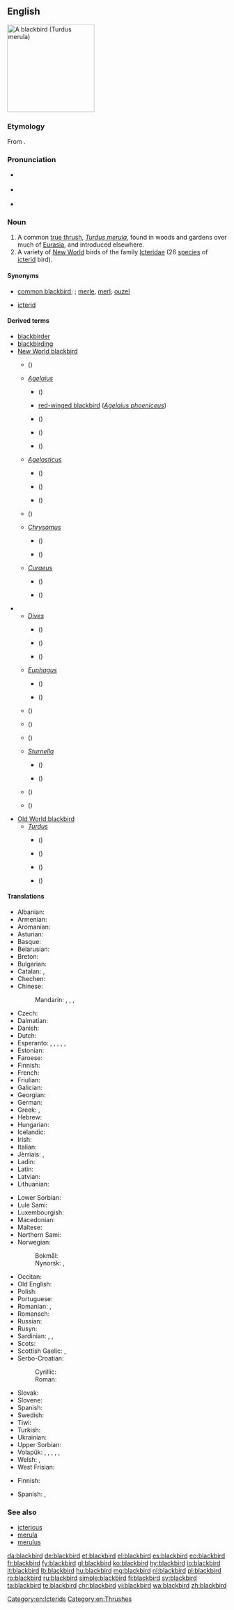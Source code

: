 ==English==
[[Image:Solsort.jpg|thumb|right|200px|A blackbird (''Turdus merula'')]]
{{wikipedia}}
{{wikipedia|Icterid}}

===Etymology===
From {{compound|black|bird|lang=en}}.

===Pronunciation===
* {{a|UK}} {{IPA|/ˈblakbəːd/|lang=en}}
* {{a|US}} {{IPA|/ˈblækbəɹd/|lang=en}}
* {{audio|en-us-blackbird.ogg|Audio (US)|lang=en}}

===Noun===
{{en-noun}}

# A common [[true thrush]], ''[[Turdus merula]]'', found in woods and gardens over much of [[Eurasia]], and introduced elsewhere.
# A variety of [[New World]] birds of the family [[Icteridae]] (26 [[species]] of [[icterid]] bird).

====Synonyms====
* {{sense|''Turdus merula''}} [[common blackbird]]; {{vern|Eurasian blackbird|pedia=1}}; [[merle]], [[merl]]; [[ouzel]]
* {{sense|Icteridae}} [[icterid]]

====Derived terms====
{{rel-top|terms derived from ''blackbird'' (noun)}}
* [[blackbirder]]
* [[blackbirding]]
* [[New World blackbird]]
** {{vern|Bolivian blackbird|pedia=1}} ({{taxlink|Agelaioides oreopsar|species|noshow=1}})
** ''[[Agelaius]]''
*** {{vern|red-shouldered blackbird|pedia=1}} ({{taxlink|Agelaius assimilis|species|noshow=1}})
*** [[red-winged blackbird]] (''[[Agelaius phoeniceus]]'')
*** {{vern|tawny-shouldered blackbird|pedia=1}} ({{taxlink|Agelaius humeralis|species|noshow=1}})
*** {{vern|tricolored blackbird|pedia=1}} ({{taxlink|Agelaius tricolor|species|noshow=1}})
*** {{vern|yellow-shouldered blackbird|pedia=1}} ({{taxlink|Agelaius xanthomus|species|noshow=1}})
** ''[[Agelasticus]]''
*** {{vern|yellow-winged blackbird|pedia=1}} ({{taxlink|Agelasticus thilius|species|noshow=1}})
*** {{vern|unicolored blackbird|pedia=1}} ({{taxlink|Agelasticus cyanopus|species|noshow=1}})
*** {{vern|pale-eyed blackbird|pedia=1}} ({{taxlink|Agelasticus xanthophthalmus|species|noshow=1}})
** {{vern|scarlet-headed blackbird|pedia=1}} ({{taxlink|Amblyramphus holosericeus|species|noshow=1}})
** ''[[Chrysomus]]''
*** {{vern|chestnut-capped blackbird|pedia=1}} ({{taxlink|Chrysomus ruficapillus|species|noshow=1}})
*** {{vern|yellow-hooded blackbird|pedia=1}} ({{taxlink|Chrysomus icterocephalus|species|noshow=1}})
** ''[[Curaeus]]''
*** {{vern|Forbes's blackbird|pedia=1}} ({{taxlink|Curaeus forbesi|species|noshow=1}})
*** {{vern|austral blackbird|pedia=1}} ({{taxlink|Curaeus curaeus|species|noshow=1}})
{{rel-mid}}
** ''[[Dives]]''
*** {{vern|scrub blackbird|pedia=1}} ({{taxlink|Dives warszewiczi|species|noshow=1}})
*** {{vern|Cuban blackbird|pedia=1}} ({{taxlink|Dives atroviolaceus|species|noshow=1}})
*** {{vern|melodious blackbird|pedia=1}} ({{taxlink|Dives dives|species|noshow=1}})
** ''[[Euphagus]]''
*** {{vern|Brewer's blackbird|pedia=1}} ({{taxlink|Euphagus cyanocephalus|species|noshow=1}})
*** {{vern|rusty blackbird|pedia=1}} ({{taxlink|Euphagus carolinus|species|noshow=1}})
** {{vern|Chopi blackbird|pedia=1}} ({{taxlink|Gnorimopsar chopi|species|noshow=1}})
** {{vern|oriole blackbird|pedia=1}} ({{taxlink|Gymnomystax mexicanus|species|noshow=1}})
** {{vern|Jamaican blackbird|pedia=1}} ({{taxlink|Nesopsar nigerrimus|species|noshow=1}})
** ''[[Sturnella]]''
*** {{vern|red-breasted blackbird|pedia=1}} ({{taxlink|Sturnella militaris|species|noshow=1}})
*** {{vern|white-browed blackbird|pedia=1}} ({{taxlink|Sturnella superciliaris|species|noshow=1}})
** {{vern|yellow-headed blackbird|pedia=1}} ({{taxlink|Xanthocephalus xanthocephalus|species|noshow=1}})
** {{vern|saffron-cowled blackbird|pedia=1}} ({{taxlink|Xanthopsar flavus|species|noshow=1}})
* [[Old World blackbird]]
** ''[[Turdus]]''
*** {{vern|grey-winged blackbird|pedia=1}} ({{taxlink|Turdus boulboul|species|noshow=1}})
*** {{vern|white-collared blackbird|pedia=1}} ({{taxlink|Turdus albocinctus|species|noshow=1}})
*** {{vern|Indian blackbird|pedia=1}} ({{taxlink|Turdus simillimus|species|noshow=1}})
*** {{vern|Tibetan blackbird|pedia=1}} ({{taxlink|Turdus maximus|species|noshow=1}})
{{rel-bottom}}

====Translations====
{{trans-top|common thrush, ''Turdus merula''}}
* Albanian: {{t|sq|mëllenjë}}
* Armenian: {{t|hy|սև կեռնեխ}}
* Aromanian: {{t|rup|njerlã|f}}
* Asturian: {{t|ast|ñerbatu|m}}
* Basque: {{t|eu|zozo}}
* Belarusian: {{t|be|дрозд}}
* Breton: {{t|br|moualc'h zu|alt=moualc’h zu}}
* Bulgarian: {{t+|bg|кос}}
* Catalan: {{t|ca|merla|f}}, {{t|ca|tord negre|m}}
* Chechen: {{t|ce|Iаьржа хьоза}}
* Chinese:
*: Mandarin: {{t+|cmn|山鳥|sc=Hani}}, {{t|cmn|山鸟|tr=shānniǎo|sc=Hani}}, {{t+|cmn|烏鶇|sc=Hani}}, {{t|cmn|乌鸫|tr=wūdōng|sc=Hani}}
* Czech: {{t+|cs|kos}}
* Dalmatian: {{t|dlm|miarla|f}}
* Danish: {{t+|da|solsort|c}}
* Dutch: {{t+|nl|merel|m}}
* Esperanto: {{qualifier|♂♀}} {{t|eo|merlo}}, {{qualifier|♂}} {{t|eo|virmerlo}}, {{qualifier|♀}} {{t|eo|merlino}}, {{qualifier|♂♀ offspring}} {{t|eo|merlido}}, {{qualifier|♂ offspring}} {{t|eo|virmerlido}}, {{qualifier|♀ offspring}} {{t|eo|merlidino}}
* Estonian: {{t+|et|musträstas}}
* Faroese: {{t+|fo|kvørkveggja}}
* Finnish: {{t+|fi|mustarastas}}
* French: {{t+|fr|merle|m}}
* Friulian: {{t|fur|mierli|m}}
* Galician: {{t+|gl|merlo|m}}
* Georgian: {{t|ka|შაშვი}}
* German: {{t+|de|Amsel|f}}
* Greek: {{t+|el|κόσσυφος|m}}, {{t+|el|κοτσύφι|n}}
* Hebrew: {{t|he|שחרור|m|tr=shakharúr|sc=Hebr}}
* Hungarian: {{t+|hu|feketerigó}}
* Icelandic: {{t+|is|svartþröstur}}
* Irish: {{t|ga|lon dobh}}
* Italian: {{t+|it|merlo|m}}
* Jèrriais: {{qualifier|male}} {{t|roa-jer|mêle|m}}, {{qualifier|female}} {{t|roa-jer|mêlerêsse|f}}
* Ladin: {{t|lld|merlo}}
* Latin: {{t|la|merula|f}}
* Latvian: {{t|lv|melnais meža strazds}}
* Lithuanian: {{t|lt|juodasis strazdas}}
{{trans-mid}}
* Lower Sorbian: {{t|dsb|kos}}
* Lule Sami: {{t|smj|tjáhppisrástes}}
* Luxembourgish: {{t+|lb|Märel|f}}
* Macedonian: {{t|mk|кос}}
* Maltese: {{t|mt|malvizz iswed}}
* Northern Sami: {{t|se|čáhppesrásttis}}
* Norwegian:
*: Bokmål: {{t+|nb|svarttrost|m}}
*: Nynorsk: {{t+|nn|svarttrast|m|f}}, {{t+|nn|svarttrost|m|f}}
* Occitan: {{t|oc|mèrle}}
* Old English: {{t|ang|ōsle|f}}
* Polish: {{t+|pl|kos|m}}
* Portuguese: {{t+|pt|melro|m}}
* Romanian: {{t|ro|mierla-neagră|f}}, {{t+|ro|mierlă|f}}
* Romansch: {{t|rm|merlotscha|f}}
* Russian: {{t|ru|чёрный дрозд|m}}
* Rusyn: {{t|rue|кос|m}}
* Sardinian: {{t|sc|picchiaranzu}}, {{t|sc|mérula}}, {{t|sc|meurra}}
* Scots: {{t|sco|blackie}}
* Scottish Gaelic: {{t|gd|lon|m}}, {{t|gd|lon dubh|m}}
* Serbo-Croatian:
*: Cyrillic: {{t|sh|кос|m}}
*: Roman: {{t+|sh|kos|m}}
* Slovak: {{t|sk|drozd|m}}
* Slovene: {{t+|sl|kos|m}}
* Spanish: {{t+|es|mirlo|m}}
* Swedish: {{t+|sv|koltrast|c}}
* Tiwi: {{t|tiw|arlitaka}}
* Turkish: {{t+|tr|karatavuk}}
* Ukrainian: {{t|uk|чо́рний дрізд|m}}
* Upper Sorbian: {{t|hsb|kós}}
* Volapük: {{qualifier|♂♀}} {{t+|vo|merul}}, {{qualifier|♂}} {{t|vo|himerul}}, {{qualifier|♀}} {{t|vo|jimerul}}, {{qualifier|♂♀ offspring}} {{t|vo|merulül}}, {{qualifier|♂ offspring}} {{t|vo|himerulül}}, {{qualifier|♀ offspring}} {{t|vo|jimerulül}}
* Welsh: {{t+|cy|mwyeilch|f-p}}, {{t+|cy|adar du|m-p}}
* West Frisian: {{t+|fy|swarte lyster}}
{{trans-bottom}}

{{trans-top| bird of the family Icteridae}}
* Finnish: {{t+|fi|turpiaali}}
{{trans-mid}}
* Spanish: {{t|es|turpial|m}}, {{t|es|soldadito|m}}
{{trans-bottom}}

===See also===
* [[ictericus]]
* [[merula]]
* [[merulus]]

[[Category:en:Icterids]]
[[Category:en:Thrushes]]

[[da:blackbird]]
[[de:blackbird]]
[[et:blackbird]]
[[el:blackbird]]
[[es:blackbird]]
[[eo:blackbird]]
[[fr:blackbird]]
[[fy:blackbird]]
[[gl:blackbird]]
[[ko:blackbird]]
[[hy:blackbird]]
[[io:blackbird]]
[[it:blackbird]]
[[lb:blackbird]]
[[hu:blackbird]]
[[mg:blackbird]]
[[nl:blackbird]]
[[pl:blackbird]]
[[ro:blackbird]]
[[ru:blackbird]]
[[simple:blackbird]]
[[fi:blackbird]]
[[sv:blackbird]]
[[ta:blackbird]]
[[te:blackbird]]
[[chr:blackbird]]
[[vi:blackbird]]
[[wa:blackbird]]
[[zh:blackbird]]